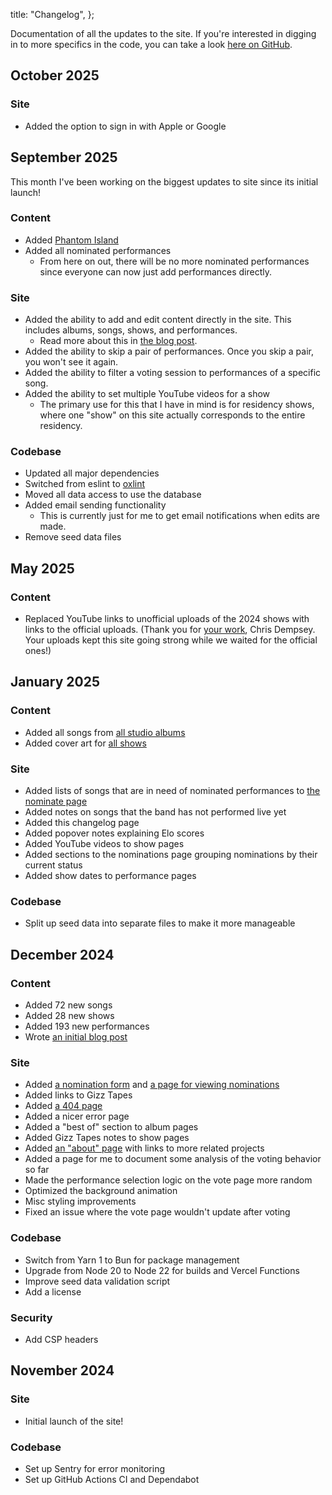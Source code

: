   title: "Changelog",
};

Documentation of all the updates to the site.
If you're interested in digging in to more specifics in the code, you can take a
look [here on GitHub](https://github.com/jamesbvaughan/live-gizz-rankings).

## October 2025

### Site

- Added the option to sign in with Apple or Google

## September 2025

This month I've been working on the biggest updates to site since its initial
launch!

### Content

- Added [Phantom Island](/albums/phantom-island)
- Added all nominated performances
  - From here on out, there will be no more nominated performances since
    everyone can now just add performances directly.

### Site

- Added the ability to add and edit content directly in the site.
  This includes albums, songs, shows, and performances.
  - Read more about this in [the blog
    post](/blog/better-performance-submissions).
- Added the ability to skip a pair of performances.
  Once you skip a pair, you won't see it again.
- Added the ability to filter a voting session to performances of a specific
  song.
- Added the ability to set multiple YouTube videos for a show
  - The primary use for this that I have in mind is for residency shows, where
    one "show" on this site actually corresponds to the entire residency.

### Codebase

- Updated all major dependencies
- Switched from eslint to [oxlint](https://oxc.rs/docs/guide/usage/linter.html)
- Moved all data access to use the database
- Added email sending functionality
  - This is currently just for me to get email notifications when edits are
    made.
- Remove seed data files

## May 2025

### Content

- Replaced YouTube links to unofficial uploads of the 2024 shows with links to
  the official uploads.
  (Thank you for
  [your work](https://www.youtube.com/playlist?list=PL2RZCUIldTTWYdUb5tQvfMEWd6EosQd5h),
  Chris Dempsey. Your uploads kept this site going strong while we waited for
  the official ones!)

## January 2025

### Content

- Added all songs from [all studio albums](/albums)
- Added cover art for [all shows](/shows)

### Site

- Added lists of songs that are in need of nominated performances to [the
  nominate page](/nominate)
- Added notes on songs that the band has not performed live yet
- Added this changelog page
- Added popover notes explaining Elo scores
- Added YouTube videos to show pages
- Added sections to the nominations page grouping nominations by their current
  status
- Added show dates to performance pages

### Codebase

- Split up seed data into separate files to make it more manageable

## December 2024

### Content

- Added 72 new songs
- Added 28 new shows
- Added 193 new performances
- Wrote [an initial blog post](/blog/first-week)

### Site

- Added [a nomination form](/nominate) and [a page for viewing
  nominations](/nominations)
- Added links to Gizz Tapes
- Added [a 404 page](/some-fake-url)
- Added a nicer error page
- Added a "best of" section to album pages
- Added Gizz Tapes notes to show pages
- Added [an "about" page](/about) with links to more related projects
- Added a page for me to document some analysis of the voting behavior so far
- Made the performance selection logic on the vote page more random
- Optimized the background animation
- Misc styling improvements
- Fixed an issue where the vote page wouldn't update after voting

### Codebase

- Switch from Yarn 1 to Bun for package management
- Upgrade from Node 20 to Node 22 for builds and Vercel Functions
- Improve seed data validation script
- Add a license

### Security

- Add CSP headers

## November 2024

### Site

- Initial launch of the site!

### Codebase

- Set up Sentry for error monitoring
- Set up GitHub Actions CI and Dependabot
